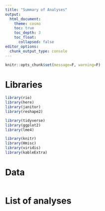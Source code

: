 ```yaml
---
title: "Summary of Analyses"
output:
  html_document:
    theme: cosmo
    toc: true
    toc_depth: 3
    toc_float:
      collapsed: false
editor_options: 
  chunk_output_type: console
---
```


```r
knitr::opts_chunk$set(message=F, warning=F)
```

# Libraries
```r
library(rio)
library(here)
library(janitor)
library(reshape2)

library(tidyverse)
library(ggplot2)
library(lme4)

library(knitr)
library(Hmisc)
library(viridis)
library(kableExtra)
```

# Data
```r

```

# List of analyses


